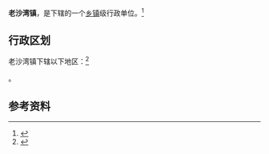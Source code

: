 {{中国乡级行政区|65/42/23/102/000}}

'''老沙湾镇'''，是{{PRC admin/fullname|65/42/23/102/000|3}}下辖的一个[[乡镇|乡镇]]级行政单位。<ref>{{PRC admin/ref sgc|{{PRC admin/parent|65/42/23/102/000}}}}</ref>

== 行政区划 ==

老沙湾镇下辖以下地区：<ref>{{PRC admin/ref sgc|65/42/23/102/000}}</ref>

{{PRC admin/children|65/42/23/102/000}}。

== 参考资料 ==

{{reflist}}

{{行政区划小作品}}
{{PRC admin/navcat|65/42/23/102/000}}